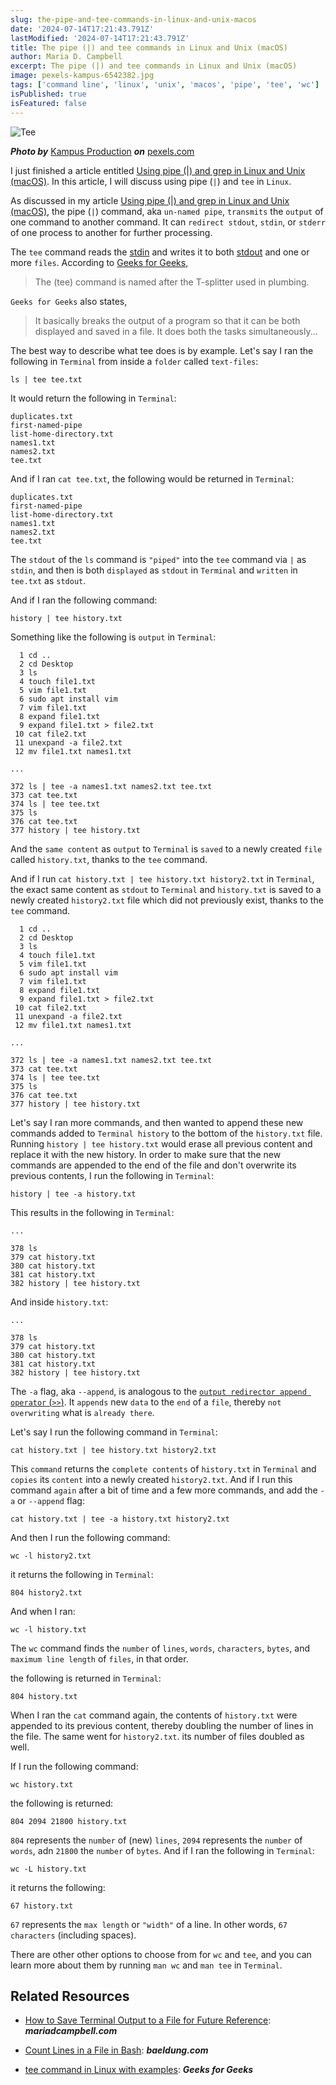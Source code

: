 ```yaml
---
slug: the-pipe-and-tee-commands-in-linux-and-unix-macos
date: '2024-07-14T17:21:43.791Z'
lastModified: '2024-07-14T17:21:43.791Z'
title: The pipe (|) and tee commands in Linux and Unix (macOS)
author: Maria D. Campbell
excerpt: The pipe (|) and tee commands in Linux and Unix (macOS)
image: pexels-kampus-6542382.jpg
tags: ['command line', 'linux', 'unix', 'macos', 'pipe', 'tee', 'wc']
isPublished: true
isFeatured: false
---
```


![Tee](pexels-kampus-6542382.jpg)

**_Photo by_** [Kampus Production](https://www.pexels.com/@kampus/) **_on_**
[pexels.com](https://www.pexels.com/photo/a-person-holding-a-golf-ball-6542382/)

I just finished a article entitled
[Using pipe (|) and grep in Linux and Unix (macOS)](http://localhost:3000/blog/using-pipe-and-grep-in-linux-and-unix-macos).
In this article, I will discuss using pipe (`|`) and `tee` in `Linux`.

As discussed in my article
[Using pipe (|) and grep in Linux and Unix (macOS)](/blog/using-pipe-and-grep-in-linux-and-unix-macos),
the pipe (`|`) command, aka `un-named pipe`, `transmits` the `output` of one
command to another command. It can `redirect stdout`, `stdin`, or `stderr` of
one process to another for further processing.

The `tee` command reads the
[stdin](/blog/stdin-stdout-and-stderr-in-linux-and-unix-macos) and writes it to
both [stdout](/blog/stdin-stdout-and-stderr-in-linux-and-unix-macos) and one or
more `files`. According to
[Geeks for Geeks](https://www.geeksforgeeks.org/tee-command-linux-example/),

> The (tee) command is named after the T-splitter used in plumbing.

`Geeks for Geeks` also states,

> It basically breaks the output of a program so that it can be both displayed
> and saved in a file. It does both the tasks simultaneously...

The best way to describe what tee does is by example. Let's say I ran the
following in `Terminal` from inside a `folder` called `text-files`:

```shell
ls | tee tee.txt
```

It would return the following in `Terminal`:

```shell
duplicates.txt
first-named-pipe
list-home-directory.txt
names1.txt
names2.txt
tee.txt
```

And if I ran `cat tee.txt`, the following would be returned in `Terminal`:

```shell
duplicates.txt
first-named-pipe
list-home-directory.txt
names1.txt
names2.txt
tee.txt
```

The `stdout` of the `ls` command is `"piped"` into the `tee` command via `|` as
`stdin`, and then is both `displayed` as `stdout` in `Terminal` and `written` in
`tee.txt` as `stdout`.

And if I ran the following command:

```shell
history | tee history.txt
```

Something like the following is `output` in `Terminal`:

```shell
  1 cd ..
  2 cd Desktop
  3 ls
  4 touch file1.txt
  5 vim file1.txt
  6 sudo apt install vim
  7 vim file1.txt
  8 expand file1.txt
  9 expand file1.txt > file2.txt
 10 cat file2.txt
 11 unexpand -a file2.txt
 12 mv file1.txt names1.txt

...

372 ls | tee -a names1.txt names2.txt tee.txt
373 cat tee.txt
374 ls | tee tee.txt
375 ls
376 cat tee.txt
377 history | tee history.txt
```

And the `same content` as `output` to `Terminal` is `saved` to a newly created
`file` called `history.txt`, thanks to the `tee` command.

And if I run `cat history.txt | tee history.txt history2.txt` in `Terminal`, the
exact same content as `stdout` to `Terminal` and `history.txt` is saved to a
newly created `history2.txt` file which did not previously exist, thanks to the
`tee` command.

```shell
  1 cd ..
  2 cd Desktop
  3 ls
  4 touch file1.txt
  5 vim file1.txt
  6 sudo apt install vim
  7 vim file1.txt
  8 expand file1.txt
  9 expand file1.txt > file2.txt
 10 cat file2.txt
 11 unexpand -a file2.txt
 12 mv file1.txt names1.txt

...

372 ls | tee -a names1.txt names2.txt tee.txt
373 cat tee.txt
374 ls | tee tee.txt
375 ls
376 cat tee.txt
377 history | tee history.txt
```

Let's say I ran more commands, and then wanted to append these new commands
added to `Terminal history` to the bottom of the `history.txt` file. Running
`history | tee history.txt` would erase all previous content and replace it with
the new history. In order to make sure that the new commands are appended to the
end of the file and don't overwrite its previous contents, I run the following
in `Terminal`:

```shell
history | tee -a history.txt
```

This results in the following in `Terminal`:

```shell
...

378 ls
379 cat history.txt
380 cat history.txt
381 cat history.txt
382 history | tee history.txt
```

And inside `history.txt`:

```shell
...

378 ls
379 cat history.txt
380 cat history.txt
381 cat history.txt
382 history | tee history.txt
```

The `-a` flag, aka `--append`, is analogous to the
[`output redirector append operator` (`>>`)](/blog/redirect-operators-in-linux-and-unix-macos).
It `appends` new `data` to the `end` of a `file`, thereby `not overwriting` what
is `already there`.

Let's say I run the following command in `Terminal`:

```shell
cat history.txt | tee history.txt history2.txt
```

This `command` returns the `complete contents` of `history.txt` in `Terminal`
and `copies` its `content` into a newly created `history2.txt`. And if I run
this command `again` after a bit of time and a few more commands, and add the
`-a` or `--append` flag:

```shell
cat history.txt | tee -a history.txt history2.txt
```

And then I run the following command:

```shell
wc -l history2.txt
```

it returns the following in `Terminal`:

```shell
804 history2.txt
```

And when I ran:

```shell
wc -l history.txt
```

The `wc` command finds the `number` of `lines`, `words`, `characters`, `bytes`,
and `maximum line length` of `files`, in that order.

the following is returned in `Terminal`:

```shell
804 history.txt
```

When I ran the `cat` command again, the contents of `history.txt` were appended
to its previous content, thereby doubling the number of lines in the file. The
same went for `history2.txt`. its number of files doubled as well.

If I run the following command:

```shell
wc history.txt
```

the following is returned:

```shell
804 2094 21800 history.txt
```

`804` represents the `number` of (new) `lines`, `2094` represents the `number`
of `words`, adn `21800` the `number` of `bytes`. And if I ran the following in
`Terminal`:

```shell
wc -L history.txt
```

it returns the following:

```shell
67 history.txt
```

`67` represents the `max length` or `"width"` of a line. In other words,
`67 characters` (including spaces).

There are other other options to choose from for `wc` and `tee`, and you can
learn more about them by running `man wc` and `man tee` in `Terminal`.

## Related Resources

-   [How to Save Terminal Output to a File for Future Reference](/blog/how-to-save-terminal-output-to-a-file-for-future-reference):
    **_mariadcampbell.com_**

-   [Count Lines in a File in Bash](https://www.baeldung.com/linux/bash-count-lines-in-file):
    **_baeldung.com_**

-   [tee command in Linux with examples](https://www.geeksforgeeks.org/tee-command-linux-example/):
    **_Geeks for Geeks_**

